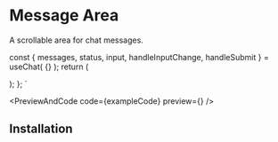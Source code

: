 
# Message Area

A scrollable area for chat messages.



  const { messages, status, input, handleInputChange, handleSubmit } = useChat(
    {}
  );
  return (
    <div className="grid grid-cols-1 gap-4 py-4 prose max-w-none prose-sm prose-p:my-0">
      <MessageArea messages={messages} status={status} className="h-60 pt-4">
        <ChatMessages messages={messages} />
      </MessageArea>
      <ChatForm
        inputValue={input}
        onInputChange={handleInputChange}
        onSubmit={handleSubmit}
      />
    </div>
  );
};
`

<PreviewAndCode
  code={exampleCode}
  preview={<MessageAreaDemo />}
/>


## Installation

<RegistryInstallation name="message-area" homepage="https://agents-kit.dev" />